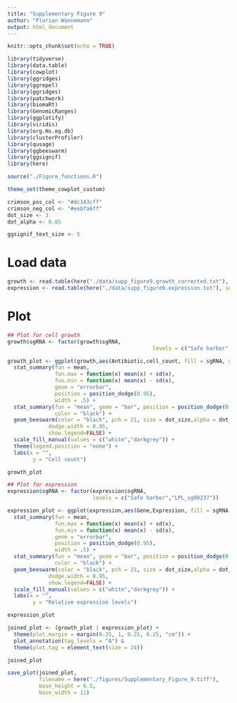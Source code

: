 ```yaml
---
title: "Supplementary Figure 9"
author: "Florian Wünnemann"
output: html_document
---
```


```r
knitr::opts_chunk$set(echo = TRUE)

library(tidyverse)
library(data.table)
library(cowplot)
library(ggridges)
library(ggrepel)
library(ggridges)
library(patchwork)
library(biomaRt)
library(GenomicRanges)
library(ggplotify)
library(viridis)
library(org.Hs.eg.db)
library(clusterProfiler)
library(qusage)
library(ggbeeswarm)
library(ggsignif)
library(here)

source("./Figure_functions.R")

theme_set(theme_cowplot_custom)

crimson_pos_col <- "#dc143cff"
crimson_neg_col <- "#eebfa6ff"
dot_size <- 3
dot_alpha <- 0.85

ggsignif_text_size <- 5
```



# Load data

```r
growth <- read.table(here("./data/supp_figure9.growth_corrected.txt"), sep="\t", header=T)
expression <- read.table(here("./data/supp_figure9.expression.txt"), sep="\t", header=T)
```



# Plot

```r
## Plot for cell growth
growth$sgRNA <- factor(growth$sgRNA,
                                              levels = c("Safe harbor","LPL_sg08237"))

growth_plot <- ggplot(growth,aes(Antibiotic,cell_count, fill = sgRNA, group = sgRNA)) +
  stat_summary(fun = mean,
               fun.max = function(x) mean(x) + sd(x),
               fun.min = function(x) mean(x) - sd(x),
               geom = "errorbar",
               position = position_dodge(0.95),
               width = .5) +
  stat_summary(fun = "mean", geom = "bar", position = position_dodge(0.95),
               color = "black") +
  geom_beeswarm(color = "black", pch = 21, size = dot_size,alpha = dot_alpha,
             dodge.width = 0.95,
             show.legend=FALSE) +
  scale_fill_manual(values = c("white","darkgrey")) +
  theme(legend.position = "none") +
  labs(x = "",
        y = "Cell count")

growth_plot
```


```r
## Plot for expression
expression$sgRNA <- factor(expression$sgRNA,
                           levels = c("Safe harbor","LPL_sg08237"))

expression_plot <- ggplot(expression,aes(Gene,Expression, fill = sgRNA, group = sgRNA)) +
  stat_summary(fun = mean,
               fun.max = function(x) mean(x) + sd(x),
               fun.min = function(x) mean(x) - sd(x),
               geom = "errorbar",
               position = position_dodge(0.95),
               width = .5) +
  stat_summary(fun = "mean", geom = "bar", position = position_dodge(0.95),
               color = "black") +
  geom_beeswarm(color = "black", pch = 21, size = dot_size,alpha = dot_alpha,
             dodge.width = 0.95,
             show.legend=FALSE) +
  scale_fill_manual(values = c("white","darkgrey")) +
  labs(x = "",
        y = "Relative expression levels")

expression_plot
```
```r
joined_plot <- (growth_plot | expression_plot) +
  theme(plot.margin = margin(0.25, 1, 0.25, 0.25, "cm")) +
  plot_annotation(tag_levels = "A") & 
  theme(plot.tag = element_text(size = 24)) 

joined_plot

save_plot(joined_plot,
          filename = here("./figures/Supplementary_Figure_9.tiff"),
          base_height = 6.5,
          base_width = 11)
```

